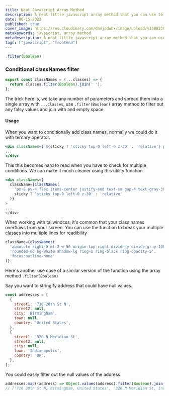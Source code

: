 ```yaml
---
title: Neat Javascript Array Method
description: A neat little javascript array method that you can use to create cool utility functions
date: 06-15-2023
published: true
cover_image: https://res.cloudinary.com/dmvjadwhx/image/upload/v1688230362/sagarlama.com/mitchell-luo-FWoq_ldWlNQ-unsplash_vsknez.jpg
metakeywords: javascript, array method
metadescription: A neat little javascript array method that you can use to create cool utility functions
tags: ["javascript", "frontend"]
---
```


```js
.filter(Boolean)
```


### Conditional classNames filter
```js
export const classNames = (...classes) => {
  return classes.filter(Boolean).join(' ');
};

```

The trick here is, we take any number of parameters and spread them into a single array with `...classes`, use `.filter(Boolean)` array method to filter out any falsy values and join with and empty space

#### Usage 
When you want to conditionally add class names, normally we could do it with ternary operator.
```jsx
<div classNames={`${sticky ? 'sticky top-0 left-0 z-30' : 'relative'} px-8 py-4 flex items-center justify-end text-sm gap-4 text-gray-300 bg-gray-900 `} >
...
</div>

```
This this becomes hard to read when you have to check for multiple conditions. We can make it much cleaner
using this utility function 

```jsx
<div classNames={
  className={classNames(
    'px-8 py-4 flex items-center justify-end text-sm gap-4 text-gray-300 bg-gray-900',
    sticky ? 'sticky top-0 left-0 z-30' : 'relative'
  )}
>
...
</div>
```

When working with tailwindcss, it's common that your class names overflows from your screen. You can use the function to break your multiple classes into multiple lines for readibility

```jsx
className={classNames(
  'absolute right-0 mt-2 w-56 origin-top-right divide-y divide-gray-100',
  'rounded-md bg-white shadow-lg ring-1 ring-black ring-opacity-5',
  'focus:outline-none'
)}
```

Here's another use case of a similar version of the function using the array method `.filter(Boolean)`  

Say you want to stringify address that could have null values.

```js
const addresses = [
  {
    street1: '710 20th St N',
    street2: null,
    city: 'Birmingham',
    town: null,
    country: 'United States',
  },
  {
    street1: '320 N Meridian St',
    street2: null,
    city: null,
    town: 'Indianapolis',
    country: 'UK',
  },
];

```

You could easily filter out the null values of the address
```js
addresses.map((address) => Object.values(address).filter(Boolean).join(', ')) 
// ['710 20th St N, Birmingham, United States', '320 N Meridian St, Indianapolis, UK' ]
```
